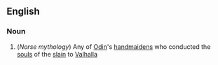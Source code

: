 ==English==
===Noun===
{{wikipedia}}
#(''Norse mythology'') Any of [[Odin]]'s [[handmaiden]]s who conducted the [[soul]]s of the [[slain]] to [[Valhalla]]